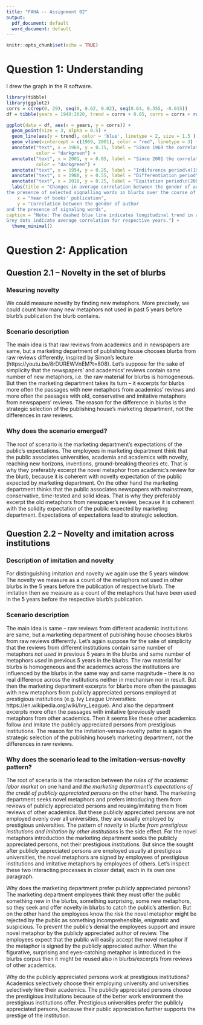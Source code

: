 ```yaml
---
title: "FAHA -- Assignment 02"
output:
  pdf_document: default
  word_document: default
---
```


```r
knitr::opts_chunk$set(echo = TRUE)
```

<!-- Important things to remember when submitting your work for peer review: -->
<!-- All submissions must be uploaded before 22 Sep 2021 8am CEST -->


# Question 1: Understanding

<!-- QUESTION 1: UNDERSTANDING   You succeed in measuring the extent to which the words used in a book's blurb predict the gender of the book's author. Let’s tell a story! -->
<!-- In the 1940s, there were very few women writing monographs in a certain field. Blurbs on the back of women's books looked similar to those on men's books. -->
<!-- By the 1970s, however, blurbs began to treat men and women authors in the field quite differently. -->
<!-- By the 2000s, greater awareness of equitable treatment, and sensitivity to gendered language choices, led this effect to decline. -->
<!-- Draw (sketch on paper* or digitally) a "signal strength" graph, using the example for the Old Bailey as a template [Chapter 1; 15:10]. Your graph should show the change in blurbs' capacity to signal the book author's gender, as described above. The graph should include: (1) labeled x and y axes (with words, briefly describe what each axis means), (2) a graph element corresponding to the signal, and (3) an indication of how the different time periods are represented in the graph. The graph does not need to be quantitatively accurate but should include some indication of the relevant years, in response to (3). -->

<!-- Grading Rubric -->
<!-- Axes labelled descriptively: +2 -->
<!-- Graph element corresponding to signal: +2 -->
<!-- Indication of time periods: +1 -->
<!-- Total points: X out of five -->

I drew the graph in the R software.   
<!-- Here is the code used for the creation, followed by the graph itself.   -->

```r
library(tibble)
library(ggplot2)
corrs = c(rep(0, 29), seq(0, 0.62, 0.02), seq(0.64, 0.355, -0.015))
df = tibble(years = 1940:2020, trend = corrs + 0.05, corrs = corrs + runif(81, 0, 0.1))

ggplot(data = df, aes(x = years, y = corrs)) +
  geom_point(size = 3, alpha = 0.5) +
  geom_line(aes(y = trend), color = 'blue', linetype = 2, size = 1.5 ) +
  geom_vline(xintercept = c(1969, 2001), color = "red", linetype = 3) +
  annotate("text", x = 1969, y = 0.75, label = "Since 1969 the correlation increases.", 
           color = "darkgreen") +
  annotate("text", x = 2001, y = 0.05, label = "Since 2001 the correlation decreases.", 
           color = "darkgreen") +
  annotate("text", x = 1954, y = 0.25, label = "Indiference period\n(1940-1969)") +
  annotate("text", x = 1980, y = 0.55, label = "Differentiation period\n(1970-2000)") +
  annotate("text", x = 2010, y = 0.25, label = "Equitation period\n(2001-2020)") +
  labs(title = "Changes in average correlation between the gender of author and
the presence of selected signalling words in blurbs over the course of time",
    x = "Year of books' publication", 
    y = "Correlation between the gender of author
and the presence of signaling words",
caption = "Note: The dashed blue line indicates longitudinal trend in average correlation.
Grey dots indicate average correlation for respective years.") +
  theme_minimal()
```


# Question 2: Application  

<!-- QUESTION 2: APPLICATION   Imagine you have a set of blurbs from a given time period. For each blurb, in addition to its date of appearance, you have information about whether or not the blurb comes from a newspaper (e.g., Financial Times, New York Times Book Review, Times Literary Supplement), or from an individual scholar identified solely by their academic institution (e.g., "Jonathan Lear, University of Chicago"). -->

<!-- Help your peer-reviewers: proof-read your responses, and use a level of language appropriate for an “interested member of the public” (e.g., do not use jargon and do not take a complex fact for granted). Your answers should be succinct; aim for approximately 250 words per response – or cumulatively 500 words, distributed as needed. Peer-reviewers have the authority to award zero points to a submission that exceeds a total of 1000 words. -->


## Question 2.1 -- Novelty in the set of blurbs  


<!-- QUESTION 2.1   Imagine we did an analysis similar to the French Revolution parliamentary speeches study, measuring "novelty" in this set of blurbs. Looking year by year, we find that the blurbs written by individual, academic scholars are more novel than the blurbs from newspapers. Suggest a possible explanation for how this pattern of novelty might have emerged. -->

<!-- Grading Rubric -->

<!-- Non-technical description of how novelty is measured in this set of blurbs: +2 -->

### Mesuring novelty  

We could measure novelty by finding new metaphors. More precisely, we could count how many new metaphors not used in past 5 years before blurb's publication the blurb contains.  

<!-- Specific description of a scenario that could account for higher novelty among blurbs from academic scholars compared to those from newspapers: +2 -->

### Scenario description   

The main idea is that raw reviews from academics and in newspapers are same, but a marketing department of publishing house chooses blurbs from raw reviews differently, inspired by Simon's lecture (https://youtu.be/8rDUREWVnEM?t=808). Let's suppose for the sake of simplicity that the newspapers' and academics' reviews contain same number of new metaphors, i.e. the raw material for blurbs is homogeneous. But then the marketing department takes its turn -- it excerpts for blurbs more often the passages with new metaphors from academics' reviews and more often the passages with old, conservative and imitative metaphors from newspapers' reviews. The reason for the difference in blurbs is the strategic selection of the publishing house's marketing department, not the differences in raw reviews.   


<!-- Account of why/how that scenario emerged: +2 -->

### Why does the scenario emerged?  

The root of scenario is the marketing department's expectations of the public's expectations. 
<!-- The marketing department has stereotypes about what the public expects of newspapers and academia.  -->
The employees in marketing department think that the public associates universities, academia and academics with novelty, reaching new horizons, inventions, ground-breaking theories etc. That is why they preferably excerpt the novel metaphor from academic's review for the blurb, because it is coherent with novelty expectation of the public expected by marketing department. On the other hand the marketing department thinks that the public associates newspapers with mainstream, conservative, time-tested and solid ideas. That is why they preferably excerpt the old metaphors from newspaper's review, because it is coherent with the solidity expectation of the public expected by marketing department. Expectations of expectations lead to strategic selection.   

<!-- Discretionary point for creativity, interest, clarity: +1 -->
<!-- Total points: X out of 7 -->


## Question 2.2 -- Novelty and imitation across institutions    

<!-- QUESTION 2.2   Imagine we now take into account the institutional affiliation of the individual scholars writing these blurbs. Speculate on one possible pattern we might see if we measured both the novelty and the imitation for each institution and compared novelty and imitation across institutions. It may help to review the "2x2" story in Chapter 1 [59:48]. -->

<!-- Grading Rubric -->

<!-- Description of what imitation is, in relationship to novelty: +2 -->

### Description of imitation and novelty   
 
For distinguishing imitation and novelty we again use the 5 years window. The novelty we measure as a count of the metaphors not used in other blurbs in the 5 years before the publication of respective blurb. The imitation then we measure as a count of the metaphors that have been used in the 5 years before the respective blurb's publication.  

<!-- Specific description of a scenario among academic institutions that would lead to a particular imitation-versus-novelty pattern: +2 -->

### Scenario description   

The main idea is same -- raw reviews from different academic institutions are same, but a marketing department of publishing house chooses blurbs from raw reviews differently. Let's again suppose for the sake of simplicity that the reviews from different institutions contain same number of metaphors *not used* in previous 5 years in the blurbs and same number of metaphors *used* in previous 5 years in the blurbs. The raw material for blurbs is homogeneous and the academics across the institutions are influenced by the blurbs in the same way and same magnitude -- there is no real difference across the institutions neither in mechanism nor in result. But then the marketing department excerpts for blurbs more often the passages with new metaphors from publicly appreciated persons employed at prestigious institutions (e.g. Ivy League Universities: https://en.wikipedia.org/wiki/Ivy_League). And also the department excerpts more often the passages with imitative (previously used) metaphors from other academics. Then it seems like these other academics follow and imitate the publicly appreciated persons from prestigious institutions. The reason for the imitation-versus-novelty patter is again the strategic selection of the publishing house's marketing department, not the differences in raw reviews.   


<!-- Account of why/how that scenario would lead to the imitation-versus-novelty pattern described: +2 -->

### Why does the scenario lead to the imitation-versus-novelty pattern?   

The root of scenario is the interaction between *the rules of the academic labor market* on one hand and *the marketing department's expectations of the credit of publicly appreciated persons* on the other hand. The marketing department seeks novel metaphors and prefers introducing them from reviews of publicly appreciated persons and reusing/imitating them from reviews of other academics. But these publicly appreciated persons are not employed evenly over all universities, they are usually employed by prestigious universities. The pattern of *novelty in blurbs from prestigious institutions and imitation by other institutions* is the side effect. For the novel metaphors introduction the marketing department seeks the publicly appreciated persons, not their prestigious institutions. But since the sought after publicly appreciated persons are employed usually at prestigious universities, the novel metaphors are signed by employees of prestigious institutions and imitative metaphors by employees of others. Let's inspect these two interacting processes in closer detail, each in its own one paragraph.   

Why does the marketing department prefer publicly appreciated persons? The marketing department employees think they must offer the public something new in the blurbs, something surprising, some new metaphors, so they seek and offer novelty in blurbs to catch the public's attention. But on the other hand the employees know the risk the novel metaphor might be rejected by the public as something incomprehensible, enigmatic and suspicious. To prevent the public's denial the employees support and insure novel metaphor by the publicly appreciated author of review. The employees expect that the public will easily accept the novel metaphor if the metaphor is signed by the publicly appreciated author. When the figurative, surprising and eyes-catching metaphor is introduced in the blurbs corpus then it might be reused also in blurbs/excerpts from reviews of other academics.   

Why do the publicly appreciated persons work at prestigious institutions? Academics selectively choose their employing university and universities selectively hire their academics. The publicly appreciated persons choose the prestigious institutions because of the better work environment the prestigious institutions offer.
Prestigious universities prefer the publicly appreciated persons, because their public appreciation further supports the prestige of the institution.    

<!-- Discretionary point for creativity, interest, clarity: +1 -->
<!-- Total points: X out of 7 -->









